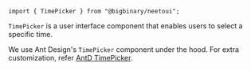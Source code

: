 `import { TimePicker } from "@bigbinary/neetoui";`

`TimePicker` is a user interface component that enables users to select a
specific time.

We use Ant Design's `TimePicker` component under the hood. For extra
customization, refer
[AntD TimePicker](https://ant.design/components/time-picker/#API).
